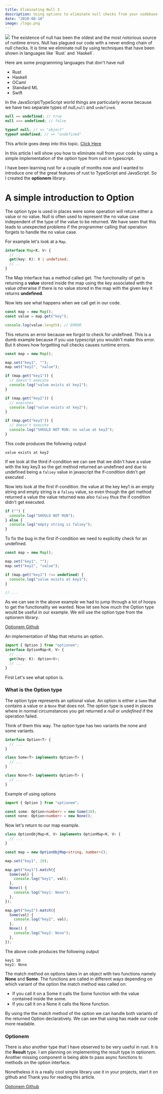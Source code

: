 ```yaml
---
title: Eliminating Null 3
description: Using options to eliminate null checks from your codebase.
date: "2020-08-18"
image: /logo.png
---
```


<img src="/test.png" />
The existence of null has been the oldest and the most notorious source of runtime
errors. Null has plagued our code with a never ending chain of null checks. It is
time we eliminate null by using techniques that have been shown in languages like
`Rust` and `Haskell`.

Here are some programming languages that don't have null

- Rust
- Haskell
- OCaml
- Standard ML
- Swift

In the JavaScript/TypeScript world things are particularly worse because we have two separate
types of null,`null` and `undefined`.

```javascript
null == undefined; // true
null === undefined; // false
```

```javascript
typeof null; // => "object"
typeof undefined; // => "undefined"
```

This article goes deep into this topic.
[Click Here](https://www.lucidchart.com/techblog/2015/08/31/the-worst-mistake-of-computer-science/)

In this article I will show you how to eliminate null from your code by using a simple
implementation of the option type from rust in typescript.

I have been learning rust for a couple of months now and I wanted to introduce one of the great
features of rust to TypeScript and JavaScript. So I created the **optionem** library.

# A simple introduction to Option

The option type is used in places were some operation will return either a value or no value.
Null is often used to represent the no value case independent of the type of the value to be
returned. We have seen that this leads to unexpected problems if the programmer calling that
operation forgets to handle the no value case.

For example let's look at a `Map`.

```typescript
interface Map<K, V> {
  // ..
  get(key: K): V | undefined;
  // ..
}
```

The Map interface has a method called get. The functionality of get is returning a **value** stored
inside the map using the key associated with the value otherwise if there is no value stored in the
map with the given key it returns **undefined**.

Now lets see what happens when we call get in our code.

```typescript
const map = new Map();
const value = map.get("key");

console.log(value.length); // ERROR
```

This returns an error because we forgot to check for undefined. This is a dumb example because if you
use typescript you wouldn't make this error. But it shows how forgetting null checks causes runtime
errors.

```typescript
const map = new Map();

map.set("key1", "");
map.set("key2", "value");

if (map.get("key1")) {
  // doesn't execute
  console.log("value exists at key1");
}

if (map.get("key2")) {
  // executes
  console.log("value exists at key2");
}

if (map.get("key3")) {
  // doesn't execute
  console.log("SHOULD NOT RUN: no value at key3");
}
```

This code produces the following output

```text
value exists at key2
```

If we look at the third if-condition we can see that we didn't have a value with the key key3 so the
get method returned an undefined and due to undefined being a `falsey` value in javascript
the if-condition didn't get executed .

Now lets look at the first if-condition. the value at the key key1 is an empty string and empty string
is a `falsey` value, so even though the get method returned a value the value returned was also
`falsey` thus the if condition didn't get executed.

```typescript withLineNumbers=true
if ("") {
  console.log("SHOULD NOT RUN");
} else {
  console.log("empty string is falsey");
}
```

To fix the bug in the first if-condition we need to explicitly check for an undefined.

```typescript title=map.ts
const map = new Map();

map.set("key1", "");
map.set("key2", "value");

if (map.get("key1") !== undefined) {
  console.log("value exists at key1");
}

// ...
```

As we can see in the above example we had to jump through a lot of hoops to get the functionality we
wanted. Now let see how much the Option type would be useful in our example. We will use the option
type from the optionem library.

[Optionem Github](https://www.github.com/fraol0912/optionem)

An implementation of Map that returns an option.

```typescript
import { Option } from "optionem";
interface OptionMap<K, V> {
  // ...
  get(key: K): Option<V>;
  // ...
}
```

First Let's see what option is.

### What is the Option type

The option type represents an optional value. An option is either a `Some` that contains a value or a
`None` that does not. The option type is used in places where in normal circumstances you get returned
a _null_ or _undefined_ if the operation failed.

Think of them this way. The option type has two variants the none and some variants.

```typescript
interface Option<T> {
  // ...
}

class Some<T> implements Option<T> {
  // ...
}

class None<T> implements Option<T> {
  // ...
}
```

Example of using options

```typescript
import { Option } from "optionem";

const some: Option<number> = new Some(10);
const none: Option<number> = new None();
```

Now let's return to our map example.

```typescript
class OptionObjMap<K, V> implements OptionMap<K, V> {
  // ...
}

const map = new OptionObjMap<string, number>();

map.set("key1", 10);

map.get("key1").match({
  Some(val) {
    console.log("key1", val);
  },
  None() {
    console.log("key1: None");
  },
});

map.get("key2").match({
  Some(val) {
    console.log("key2", val);
  },
  None() {
    console.log("key2: None");
  },
});
```

The above code produces the following output

```text
key1 10
key2: None
```

The match method on options takes in an object with two functions namely **None** and
**Some**. The functions are called in different ways depending on which variant of
the option the match method was called on:

- If you call it on a Some it calls the Some function with the value contained
  inside the some.
- If you call it on a None it calls the None function.

By using the the match method of the option we can handle both variants of the
returned Option declaratively. We can see that using has made our code more readable.

### Optionem

There is also another type that I have observed to be very useful in rust. It is
the **Result** type. I am planning on implementing the result type in optionem. Another
missing component is being able to pass async functions to methods on the option interface.

Nonetheless it is a really cool simple library use it in your projects, start it on github and
Thank you for reading this article.

[Optionem Github](https://www.github.com/fraol0912/optionem)
